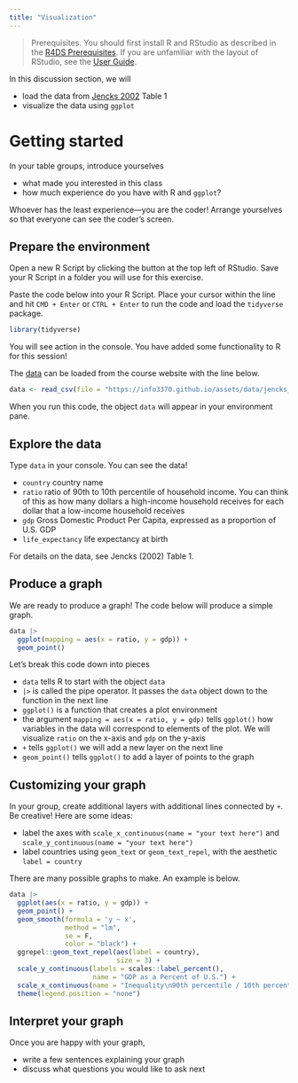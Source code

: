 ```yaml
---
title: "Visualization"
---
```


> Prerequisites. You should first install R and RStudio as described in the [R4DS Prerequisites](https://r4ds.hadley.nz/intro#prerequisites). If you are unfamiliar with the layout of RStudio, see the [User Guide](https://docs.posit.co/ide/user).

In this discussion section, we will

- load the data from [Jencks 2002](https://www.jstor.org/stable/20027737) Table 1
- visualize the data using `ggplot`

# Getting started

In your table groups, introduce yourselves

- what made you interested in this class
- how much experience do you have with R and `ggplot`?

Whoever has the least experience---you are the coder! Arrange yourselves so that everyone can see the coder's screen.

## Prepare the environment

Open a new R Script by clicking the button at the top left of RStudio. Save your R Script in a folder you will use for this exercise.

Paste the code below into your R Script. Place your cursor within the line and hit `CMD + Enter` or `CTRL + Enter` to run the code and load the `tidyverse` package.

```r
library(tidyverse)
```

You will see action in the console. You have added some functionality to R for this session!

The [data](../assets/data/jencks_table1.csv) can be loaded from the course website with the line below.

```r
data <- read_csv(file = "https://info3370.github.io/assets/data/jencks_table1.csv")
```

When you run this code, the object `data` will appear in your environment pane.

## Explore the data

Type `data` in your console. You can see the data!

- `country` country name
- `ratio` ratio of 90th to 10th percentile of household income. You can think of this as how many dollars a high-income household receives for each dollar that a low-income household receives
- `gdp` Gross Domestic Product Per Capita, expressed as a proportion of U.S. GDP
- `life_expectancy` life expectancy at birth

For details on the data, see Jencks (2002) Table 1.

## Produce a graph

We are ready to produce a graph! The code below will produce a simple graph.

```r
data |>
  ggplot(mapping = aes(x = ratio, y = gdp)) +
  geom_point()
```

Let's break this code down into pieces

- `data` tells R to start with the object `data`
- `|>` is called the pipe operator. It passes the `data` object down to the function in the next line
- `ggplot()` is a function that creates a plot environment
- the argument `mapping = aes(x = ratio, y = gdp)` tells `ggplot()` how variables in the data will correspond to elements of the plot. We will visualize `ratio` on the x-axis and `gdp` on the y-axis
- `+` tells `ggplot()` we will add a new layer on the next line
- `geom_point()` tells `ggplot()` to add a layer of points to the graph

## Customizing your graph

In your group, create additional layers with additional lines connected by `+`. Be creative! Here are some ideas:

- label the axes with `scale_x_continuous(name = "your text here")` and `scale_y_continuous(name = "your text here")`
- label countries using `geom_text` or `geom_text_repel`, with the aesthetic `label = country`

There are many possible graphs to make. An example is below.

```r
data |>
  ggplot(aes(x = ratio, y = gdp)) +
  geom_point() +
  geom_smooth(formula = 'y ~ x',
              method = "lm", 
              se = F, 
              color = "black") +
  ggrepel::geom_text_repel(aes(label = country),
                           size = 3) +
  scale_y_continuous(labels = scales::label_percent(),
                     name = "GDP as a Percent of U.S.") +
  scale_x_continuous(name = "Inequality\n90th percentile / 10th percentile\nof household income") +
  theme(legend.position = "none")
```

## Interpret your graph

Once you are happy with your graph,

- write a few sentences explaining your graph
- discuss what questions you would like to ask next
